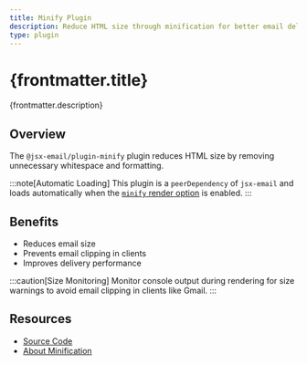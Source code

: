 ```yaml
---
title: Minify Plugin
description: Reduce HTML size through minification for better email delivery
type: plugin
---
```


<h1>{frontmatter.title}</h1>
<p>{frontmatter.description}</p>

## Overview

The `@jsx-email/plugin-minify` plugin reduces HTML size by removing unnecessary whitespace and formatting.

:::note[Automatic Loading]
This plugin is a `peerDependency` of `jsx-email` and loads automatically when the [`minify` render option](/core/render#method-options) is enabled.
:::

## Benefits

- Reduces email size
- Prevents email clipping in clients
- Improves delivery performance

:::caution[Size Monitoring]
Monitor console output during rendering for size warnings to avoid email clipping in clients like Gmail.
:::

## Resources

- [Source Code](https://github.com/shellscape/jsx-email/blob/main/packages/plugin-minify)
- [About Minification](<https://en.wikipedia.org/wiki/Minification_(programming)>)
